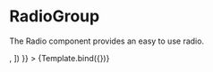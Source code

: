 

<Meta
  title="Forms/RadioGroup"
  component={RadioGroup}
/>


# RadioGroup
The Radio component provides an easy to use radio.

<Canvas>
  <Story
    name="Basic radio"
    args={{
      label: 'Basic radio',
      name: 'basic',
      value: 'hello',
      loop: true,
      required: false,
      children: ([
        <Radio value="hello" label="Hello" helper="Hello" id="hello" />,
        <Radio value="bonjour" label="Bonjour" helper="Bonjour" id="bonjour" />
      ])
    }}
  >
    {Template.bind({})}
  </Story>
</Canvas>
